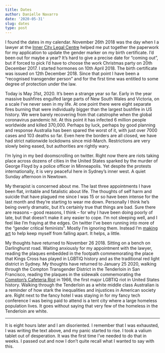 ```yaml
---
title: Dates
author: Danielle Navarro
date: '2020-05-31'
slug: dates
type: post
---
```


I found the dates in my calendar. November 26th 2018 was the day when I a lawyer at the [Inner City Legal Centre](https://www.iclc.org.au/) helped me put together the paperwork for my application to update the gender marker on my birth certificate. I'd been out for maybe a year? It's hard to give a precise date for "coming out", but if forced to pick I'd have to choose the work Christmas party on 20th December 2017. I started hormones on 10th April 2018. The birth certificate was issued on 12th December 2018. Since that point I have been a "recognised transgender person" and for the first time was entitled to some degree of protection under the law.

Today is May 31st, 2020. It's been a strange year so far. Early in the year massive bushfires engulfed large parts of New South Wales and Victoria, on a scale I've never seen in my life. At one point there were eight separate fires burning that were individually bigger than the largest bushfire in US history. We were barely recovering from that catstrophe when the global coronavirus pandemic hit. At this point it has infected 6 million people worldwide and killed 370,000. Perhaps by luck, perhaps by good planning and response Australia has been spared the worst of it, with just over 7000 cases and 103 deaths so far. Even here the borders are all closed, we have had strict nationwide lockdowns since mid-March. Restrictions are very slowly being eased, but authorities are rightly wary. 

I'm lying in my bed doomscrolling on twitter. Right now there are riots taking place across dozens of cities in the United States sparked by the murder of George Floyd by a police officer in Minneapolis. Yet despite the protests internationally, it is very peaceful here in Sydney's inner west. A quiet Sunday afternoon in Newtown. 

My therapist is concerned about me. The last three appointments I have been flat, irritable and fatalistic about life. The thoughts of self harm and suicide that have plagued me since I was 15 or so have been intense for the last month and they're starting to wear me down. Personally I think he's being overly dramatic, but it's certainly true that things are bad. Sure there are reasons -- good reasons, I think -- for why I have been doing poorly of late, but that doesn't make it any easier to cope. I'm not sleeping well, and I feel like I'm fraying at the edges. On twitter I've been running into more of the "gender critical feminists". Mostly I'm ignoring them. Instead I'm [making art](https://art.djnavarro.net) to help keep myself from falling apart. It helps, a little. 

My thoughts have returned to November 26 2018. Sitting on a bench on Darlinghurst road. Waiting anxiously for my appointment with the lawyer, reading the plaques embedded in the footpath commemorating the place that Kings Cross has played in LGBTIQ history and as the traditional red light district in Sydney. My thoughts have returned to January 25 2020, walking through the Compton Transgender District in the Tenderloin in San Francisco, reading the plaques in the sidewalk commemorating the [Compton's Cafeteria Riot](https://en.wikipedia.org/wiki/Compton%27s_Cafeteria_riot) in 1966, the first major LGBTIQ riot in United States history. Walking through the Tenderloin as a white middle class Australian is a reminder of how stark the inequalities and injustices in American society are. Right next to the fancy hotel I was staying in for my fancy tech conference I was being paid to attend is a tent city where a large homeless population lives. It goes without saying that very few of the homeless in the Tenderloin are white. 

---

It is eight hours later and I am disoriented. I remember that I was exhausted, I was writing the text above, and my panic started to rise. I took a valium tablet out of desperation. It was the first time I've needed to do that in weeks. I passed out and now I don't quite recall what I wanted to say with this.

